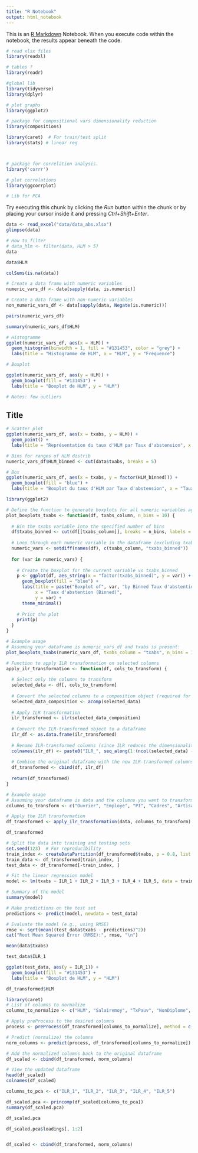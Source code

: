 ---
title: "R Notebook"
output: html_notebook
---

This is an [R Markdown](http://rmarkdown.rstudio.com) Notebook. When you execute code within the notebook, the results appear beneath the code. 
```{r}
# read xlsx files
library(readxl)

# tables ?
library(readr)

#global lib
library(tidyverse)
library(dplyr)

# plot graphs
library(ggplot2)

# package for compositional vars dimensionality reduction
library(compositions)

library(caret)  # For train/test split
library(stats) # linear reg 



# package for correlation analysis.
library('corrr')

# plot correlations
library(ggcorrplot)

# Lib for PCA


```

Try executing this chunk by clicking the *Run* button within the chunk or by placing your cursor inside it and pressing *Ctrl+Shift+Enter*. 

```{r}
data <- read_excel("data/data_abs.xlsx")
glimpse(data)

```


```{r}
# How to filter
# data_hlm <- filter(data, HLM > 5)
data
```

```{r}
data$HLM
```
```{r}
colSums(is.na(data))
```


```{r}
# Create a data frame with numeric variables
numeric_vars_df <- data[sapply(data, is.numeric)]

# Create a data frame with non-numeric variables
non_numeric_vars_df <- data[sapply(data, Negate(is.numeric))]

```


```{r}
pairs(numeric_vars_df)

```

```{r}
summary(numeric_vars_df$HLM)
```
```{r}
# Histogramme
ggplot(numeric_vars_df, aes(x = HLM)) +
  geom_histogram(binwidth = 1, fill = "#131453", color = "grey") +
  labs(title = "Histogramme de HLM", x = "HLM", y = "Fréquence")

# Boxplot
```


```{r}
ggplot(numeric_vars_df, aes(y = HLM)) +
  geom_boxplot(fill = "#131453") +
  labs(title = "Boxplot de HLM", y = "HLM")

# Notes: few outliers

```
## Title
```{r}
# Scatter plot
ggplot(numeric_vars_df, aes(x = txabs, y = HLM)) +
  geom_point() +
  labs(title = "Représentation du taux d'HLM par Taux d'abstension", x = "Taux d'abstension", y = "HLM")

# Bins for ranges of HLM distrib
numeric_vars_df$HLM_binned <- cut(data$txabs, breaks = 5)

# Box 
ggplot(numeric_vars_df, aes(x = txabs, y = factor(HLM_binned))) +
  geom_boxplot(fill = "blue") +
  labs(title = "Boxplot du taux d'HLM par Taux d'abstension", x = "Taux d'abstension", y = "HLM")

```

```{r}
library(ggplot2)

# Define the function to generate boxplots for all numeric variables against binned txabs
plot_boxplots_txabs <- function(df, txabs_column, n_bins = 10) {
  
  # Bin the txabs variable into the specified number of bins
  df$txabs_binned <- cut(df[[txabs_column]], breaks = n_bins, labels = FALSE)
  
  # Loop through each numeric variable in the dataframe (excluding txabs and txabs_binned)
  numeric_vars <- setdiff(names(df), c(txabs_column, "txabs_binned"))
  
  for (var in numeric_vars) {
    
    # Create the boxplot for the current variable vs txabs_binned
    p <- ggplot(df, aes_string(x = "factor(txabs_binned)", y = var)) +
      geom_boxplot(fill = "blue") +
      labs(title = paste("Boxplot of", var, "by Binned Taux d'abstention"),
           x = "Taux d'abstention (Binned)", 
           y = var) +
      theme_minimal()
    
    # Print the plot
    print(p)
  }
}

# Example usage
# Assuming your dataframe is numeric_vars_df and txabs is present:
plot_boxplots_txabs(numeric_vars_df, txabs_column = "txabs", n_bins = 10)

```
```{r}
# Function to apply ILR transformation on selected columns
apply_ilr_transformation <- function(df, cols_to_transform) {
  
  # Select only the columns to transform
  selected_data <- df[, cols_to_transform]
  
  # Convert the selected columns to a composition object (required for ILR)
  selected_data_composition <- acomp(selected_data)
  
  # Apply ILR transformation
  ilr_transformed <- ilr(selected_data_composition)
  
  # Convert the ILR-transformed object to a dataframe
  ilr_df <- as.data.frame(ilr_transformed)
  
  # Rename ILR-transformed columns (since ILR reduces the dimensionality by 1)
  colnames(ilr_df) <- paste0("ILR_", seq_along(1:(ncol(selected_data) - 1)))
  
  # Combine the original dataframe with the new ILR-transformed columns
  df_transformed <- cbind(df, ilr_df)
  
  return(df_transformed)
}

# Example usage
# Assuming your dataframe is data and the columns you want to transform are named accordingly:
columns_to_transform <- c("Ouvrier", "Employe", "PI", "Cadres", "Artisant", "Agri")

# Apply the ILR transformation
df_transformed <- apply_ilr_transformation(data, columns_to_transform)
```


```{r}
df_transformed
```
```{r}
# Split the data into training and testing sets
set.seed(123)  # For reproducibility
train_index <- createDataPartition(df_transformed$txabs, p = 0.8, list = FALSE)
train_data <- df_transformed[train_index, ]
test_data <- df_transformed[-train_index, ]

# Fit the linear regression model
model <- lm(txabs ~ ILR_1 + ILR_2 + ILR_3 + ILR_4 + ILR_5, data = train_data)

# Summary of the model
summary(model)

# Make predictions on the test set
predictions <- predict(model, newdata = test_data)

# Evaluate the model (e.g., using RMSE)
rmse <- sqrt(mean((test_data$txabs - predictions)^2))
cat("Root Mean Squared Error (RMSE):", rmse, "\n")
```
```{r}
mean(data$txabs)
```

```{r}
test_data$ILR_1
```
```{r}
ggplot(test_data, aes(y = ILR_1)) +
  geom_boxplot(fill = "#131453") +
  labs(title = "Boxplot de HLM", y = "HLM")

```
```{r}
df_transformed$HLM
```


```{r}
library(caret)
# List of columns to normalize
columns_to_normalize <- c("HLM", "Salairemoy", "TxPauv", "NonDiplome", "txcho")

# Apply preProcess to the desired columns
process <- preProcess(df_transformed[columns_to_normalize], method = c("range"))

# Predict (normalize) the columns
norm_columns <- predict(process, df_transformed[columns_to_normalize])

# Add the normalized columns back to the original dataframe
df_scaled <- cbind(df_transformed, norm_columns)

# View the updated dataframe
head(df_scaled)
colnames(df_scaled)


```
```{r}
columns_to_pca <- c("ILR_1", "ILR_2", "ILR_3", "ILR_4", "ILR_5")

df_scaled.pca <- princomp(df_scaled[columns_to_pca])
summary(df_scaled.pca)
```
```{r}
df_scaled.pca
```
```{r}
df_scaled.pca$loadings[, 1:2]
```

```{r}

```


```{r}
df_scaled <- cbind(df_transformed, norm_columns)
```



